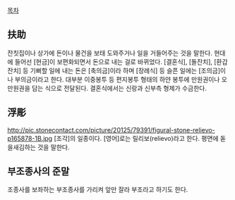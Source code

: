 [[목차]]
== 扶助 ==
잔칫집이나 상가에 돈이나 물건을 보태 도와주거나 일을 거들어주는 것을 말한다. 현대에 들어선 [현금]이 보편화되면서 돈으로 내는 걸로 바뀌었다. [결혼식], [돌잔치], [환갑잔치] 등 기뻐할 일에 내는 돈은 [축의금]이라 하며 [장례식] 등 슬픈 일에는 [조의금]이나 부의금이라고 한다. 대부분 이중봉투 등 편지봉투 형태의 하얀 봉투에 만원권이나 오만원권을 담는 식으로 전달된다. 결혼식에서는 신랑과 신부측 형제가 수금한다.
== 浮彫 ==
http://pic.stonecontact.com/picture/20125/79391/figural-stone-relievo-p165878-1B.jpg
[조각]의 일종이다. [영어]로는 릴리보(relievo)라고 한다. 평면에 돋을새김하는 것을 말한다.
== 부조종사의 준말 ==
조종사를 보좌하는 부조종사를 가리켜 앞만 잘라 부조라고 하기도 한다.
